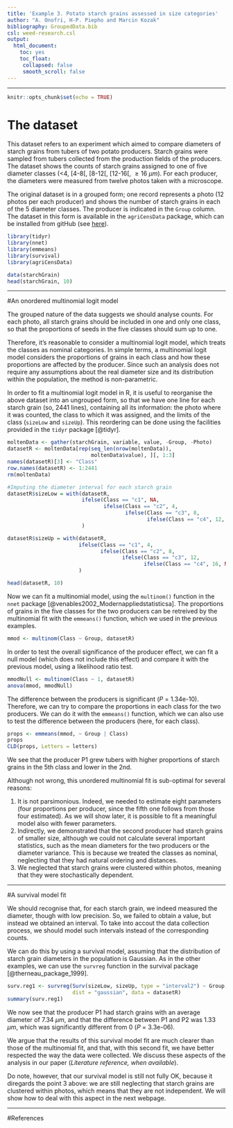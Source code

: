 ```yaml
---
title: 'Example 3. Potato starch grains assessed in size categories'
author: "A. Onofri, H-P. Piepho and Marcin Kozak"
bibliography: GroupedData.bib
csl: weed-research.csl
output: 
  html_document:
    toc: yes
    toc_float: 
     collapsed: false
     smooth_scroll: false
---
```



---
   
  

```r
knitr::opts_chunk$set(echo = TRUE)
```

# The dataset

This dataset refers to an experiment which aimed to compare diameters of starch grains from tubers of two potato producers. Starch grains were sampled from tubers collected from the production fields of the producers. The dataset shows the counts of starch grains assigned to one of five diameter classes (<4, [4-8[, [8-12[, [12-16[, $\ge16$ $\mu m$). For each producer, the diameters were measured from twelve photos taken with a microscope.

The original dataset is in a grouped form; one record represents a photo (12 photos per each producer) and shows the number of starch grains in each of the 5 diameter classes. The producer is indicated in the `Group` column. The dataset in this form is available in the `agriCensData` package, which can be installed from gitHub (see [here](https://onofriandreapg.github.io/agriCensData/index.html)).

```r
library(tidyr)
library(nnet)
library(emmeans)
library(survival)
library(agriCensData)

data(starchGrain)
head(starchGrain, 10)
```

---

#An onordered multinomial logit model

The grouped nature of the data suggests we should analyse counts. For each photo, all starch grains should be included in one and only one class, so that the proportions of seeds in the five classes should sum up to one.

Therefore, it's reasonable to consider a multinomial logit model, which treats the classes as nominal categories. In simple terms, a multinomial logit model considers the proportions of grains in each class and how these proportions are affected by the producer. Since such an analysis does not require any assumptions about the real diameter size and its distribution within the population, the method is non-parametric.

In order to fit a multinomial logit model in R, it is useful to reorganise the above dataset into an ungrouped form, so that we have one line for each starch grain (so, 2441 lines), containing all its information: the photo where it was counted, the class to which it was assigned, and the limits of the class (`sizeLow` and `sizeUp`). This reordering can be done using the facilities provided in the `tidyr` package [@tidyr].

```r
moltenData <- gather(starchGrain, variable, value, -Group, -Photo)
datasetR <- moltenData[rep(seq_len(nrow(moltenData)), 
                           moltenData$value), ][, 1:3]
names(datasetR)[3] <- "Class"
row.names(datasetR) <- 1:2441
rm(moltenData)

#Imputing the diameter interval for each starch grain
datasetR$sizeLow = with(datasetR, 
                        ifelse(Class == "c1", NA,
                               ifelse(Class == "c2", 4,
                                      ifelse(Class == "c3", 8, 
                                             ifelse(Class == "c4", 12, 16))))
                        )

datasetR$sizeUp = with(datasetR, 
                       ifelse(Class == "c1", 4,
                              ifelse(Class == "c2", 8,
                                     ifelse(Class == "c3", 12, 
                                            ifelse(Class == "c4", 16, NA))))
                       )

head(datasetR, 10)
```

Now we can fit a multinomial model, using the `multinom()` function in the `nnet` package [@venables2002_Modernappliedstatisticsa]. The proportions of grains in the five classes for the two producers can be retreived by the multinomial fit with the `emmeans()` function, which we used in the previous examples.

```r
mmod <- multinom(Class ~ Group, datasetR)
```

In order to test the overall significance of the producer effect, we can fit a null model (which does not include this effect) and compare it with the previous model, using a likelihood ratio test.

```r
mmodNull <- multinom(Class ~ 1, datasetR)
anova(mmod, mmodNull)
```

The difference between the producers is significant (*P* = 1.34e-10). Therefore, we can try to compare the proportions in each class for the two producers. We can do it with the `emmeans()` function, which we can also use to test the difference between the producers (here, for each class).


```r
props <- emmeans(mmod, ~ Group | Class)
props
CLD(props, Letters = letters)
```

We see that the producer P1 grew tubers with higher proportions of starch grains in the 5th class and lower in the 2nd.

Although not wrong, this unordered multinomial fit is sub-optimal for several reasons:

1.	It is not parsimonious. Indeed, we needed to estimate eight parameters (four proportions per producer, since the fifth one follows from those four estimated). As we will show later, it is possible to fit a meaningful model also with fewer parameters.
2.	Indirectly, we demonstrated that the second producer had starch grains of smaller size, although we could not calculate several important statistics, such as the mean diameters for the two producers or the diameter variance. This is because we treated the classes as nominal, neglecting that they had natural ordering and distances.
3.	We neglected that starch grains were clustered within photos, meaning that they were stochastically dependent.

---

#A survival model fit

We should recognise that, for each starch grain, we indeed measured the diameter, though with low precision. So, we failed to obtain a value, but instead we obtained an interval. To take into accout the data collection process, we should model such intervals instead of the corresponding counts.

We can do this by using a survival model, assuming that the distribution of starch grain diameters in the population is Gaussian. As in the other examples, we can use the `survreg` function in the survival package [@therneau_package_1999].

```r
surv.reg1 <- survreg(Surv(sizeLow, sizeUp, type = "interval2") ~ Group,
                     dist = "gaussian", data = datasetR)
summary(surv.reg1)
```

We now see that the producer P1 had starch grains with an average diameter of 7.34 $\mu m$, and that the difference between P1 and P2 was 1.33 $\mu m$, which was significantly different from 0 (*P* = 3.3e-06).

We argue that the results of this survival model fit are much clearer than those of the multinomial fit, and that, with this second fit, we have better respected the way the data were collected. We discuss these aspects of the analysis in our paper (*Literature reference, when available*). 

Do note, however, that our survival model is still not fully OK, because it diregards the point 3 above: we are still neglecting that starch grains are clustered within photos, which means that they are not independent. We will show how to deal with this aspect in the next webpage.

---

#References
